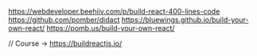 https://webdeveloper.beehiiv.com/p/build-react-400-lines-code
https://github.com/pomber/didact
https://bluewings.github.io/build-your-own-react/
https://pomb.us/build-your-own-react/

// Course -> https://buildreactjs.io/
